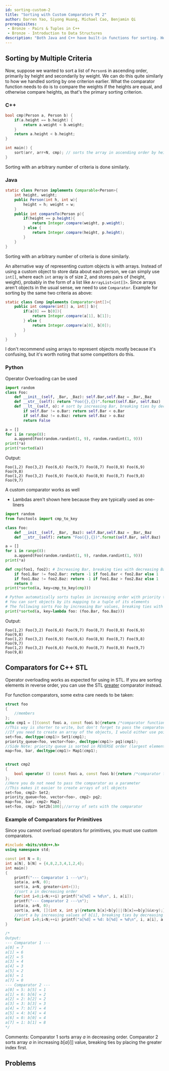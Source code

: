 ```yaml
---
id: sorting-custom-2
title: "Sorting with Custom Comparators Pt 2"
author: Darren Yao, Siyong Huang, Michael Cao, Benjamin Qi
prerequisites: 
 - Bronze - Pairs & Tuples in C++
 - Bronze - Introduction to Data Structures
description: "Both Java and C++ have built-in functions for sorting. However, if we use custom objects, or if we want to sort elements in a different order, then we'll need to use a custom comparator. "
---
```


## Sorting by Multiple Criteria

Now, suppose we wanted to sort a list of `Person`s in ascending order, primarily by height and secondarily by weight. We can do this quite similarly to how we handled sorting by one criterion earlier. What the comparator function needs to do is to compare the weights if the heights are equal, and otherwise compare heights, as that's the primary sorting criterion.

### C++


```cpp
bool cmp(Person a, Person b) {
    if(a.height == b.height) {
        return a.weight < b.weight;
    }
    return a.height < b.height; 
}

int main() {
    sort(arr, arr+N, cmp); // sorts the array in ascending order by height and then weight if the heights are equal
}
```

Sorting with an arbitrary number of criteria is done similarly.

### Java

```java
static class Person implements Comparable<Person>{
    int height, weight;
    public Person(int h, int w){
        height = h; weight = w;
    }
    public int compareTo(Person p){
        if(height == p.height){
            return Integer.compare(weight, p.weight);
        } else {
            return Integer.compare(height, p.height);
        }
    }
}
```

Sorting with an arbitrary number of criteria is done similarly.

An alternative way of representing custom objects is with arrays. Instead of using a custom object to store data about each person, we can simply use `int[]`, where each `int` array is of size 2, and stores pairs of {height, weight}, probably in the form of a list like `ArrayList<int[]>`. Since arrays aren't objects in the usual sense, we need to use `Comparator`. Example for sorting by the same two criteria as above:

```java
static class Comp implements Comparator<int[]>{
    public int compare(int[] a, int[] b){
        if(a[0] == b[0]){
            return Integer.compare(a[1], b[1]);
        } else {
            return Integer.compare(a[0], b[0]);
        }
    }
}
```

I don't recommend using arrays to represent objects mostly because it's confusing, but it's worth noting that some competitors do this.

### Python

Operator Overloading can be used

<!-- Tested -->
```py
import random
class Foo:
    def __init__(self, _Bar, _Baz): self.Bar,self.Baz = _Bar,_Baz
    def __str__(self): return "Foo({},{})".format(self.Bar, self.Baz)
    def __lt__(self, o): # sort by increasing Bar, breaking ties by decreasing Baz
        if self.Bar != o.Bar: return self.Bar < o.Bar
        if self.Baz != o.Baz: return self.Baz > o.Baz
        return False

a = []
for i in range(8):
    a.append(Foo(random.randint(1, 9), random.randint(1, 9)))
print(*a)
print(*sorted(a))
```

Output:

```
Foo(1,2) Foo(3,2) Foo(6,6) Foo(9,7) Foo(8,7) Foo(8,9) Foo(6,9) Foo(9,8)
Foo(1,2) Foo(3,2) Foo(6,9) Foo(6,6) Foo(8,9) Foo(8,7) Foo(9,8) Foo(9,7)
```

A custom comparator works as well
 - Lambdas aren't shown here because they are typically used as one-liners

```py
import random
from functools import cmp_to_key

class Foo:
    def __init__(self, _Bar, _Baz): self.Bar,self.Baz = _Bar,_Baz
    def __str__(self): return "Foo({},{})".format(self.Bar, self.Baz)

a = []
for i in range(8):
    a.append(Foo(random.randint(1, 9), random.randint(1, 9)))
print(*a)

def cmp(foo1, foo2): # Increasing Bar, breaking ties with decreasing Baz
    if foo1.Bar != foo2.Bar: return -1 if foo1.Bar < foo2.Bar else 1
    if foo1.Baz != foo2.Baz: return -1 if foo1.Baz > foo2.Baz else 1
    return 0
print(*sorted(a, key=cmp_to_key(cmp)))

# Python automatically sorts tuples in increasing order with priority to the leftmost element
# You can sort objects by its mapping to a tuple of its elements
# The following sorts Foo by increasing Bar values, breaking ties with increasing Baz value
print(*sorted(a, key=lambda foo: (foo.Bar, foo.Baz)))
```
Output:
```
Foo(1,2) Foo(3,2) Foo(6,6) Foo(9,7) Foo(8,7) Foo(8,9) Foo(6,9) Foo(9,8)
Foo(1,2) Foo(3,2) Foo(6,9) Foo(6,6) Foo(8,9) Foo(8,7) Foo(9,8) Foo(9,7)
Foo(1,2) Foo(3,2) Foo(6,6) Foo(6,9) Foo(8,7) Foo(8,9) Foo(9,7) Foo(9,8)
```

## Comparators for C++ STL

Operator overloading works as expected for using in STL. If you are sorting elements in reverse order, you can use the STL [greater](https://en.cppreference.com/w/cpp/utility/functional/greater) comparator instead.

For function comparators, some extra care needs to be taken:

<!-- Reasonably Tested -->
```cpp
struct foo
{
    //members
};
auto cmp1 = [](const foo& a, const foo& b){return /*comparator function*/;};
//This way is shorter to write, but don't forget to pass the comparator as a parameter in the constructor!
//If you need to create an array of the objects, I would either use pointers of the method shown below
set<foo, decltype(cmp1)> Set1(cmp1);
priority_queue<foo, vector<foo>, decltype(cmp1)> pq1(cmp1);
//Side Note: priority queue is sorted in REVERSE order (largest elements are first)
map<foo, bar, decltype(cmp1)> Map1(cmp1);


struct cmp2
{
    bool operator () (const foo& a, const foo& b){return /*comparator function*/;}
};
//Here you do not need to pass the comparator as a parameter
//This makes it easier to create arrays of stl objects
set<foo, cmp2> Set2;
priority_queue<foo, vector<foo>, cmp2> pq2;
map<foo, bar, cmp2> Map2;
set<foo, cmp2> Set2b[100];//array of sets with the comparator
```

### Example of Comparators for Primitives

Since you cannot overload operators for primitives, you must use custom comparators.

<!-- Tested -->
```cpp
#include <bits/stdc++.h>
using namespace std;

const int N = 8;
int a[N], b[N] = {4,8,2,3,4,1,2,4};
int main()
{
    printf("--- Comparator 1 ---\n");
    iota(a, a+N, 0);
    sort(a, a+N, greater<int>());
    //sort a in decreasing order
    for(int i=0;i<N;++i) printf("a[%d] = %d\n", i, a[i]);
    printf("--- Comparator 2 ---\n");
    iota(a, a+N, 0);
    sort(a, a+N, [](int x, int y){return b[x]<b[y]||(b[x]==b[y]&&x>y);});
    //sort a by increasing values of b[i], breaking ties by decreasing index
    for(int i=0;i<N;++i) printf("a[%d] = %d: b[%d] = %d\n", i, a[i], a[i], b[a[i]]);
}

/*
Output:
--- Comparator 1 ---
a[0] = 7
a[1] = 6
a[2] = 5
a[3] = 4
a[4] = 3
a[5] = 2
a[6] = 1
a[7] = 0
--- Comparator 2 ---
a[0] = 5: b[5] = 1
a[1] = 6: b[6] = 2
a[2] = 2: b[2] = 2
a[3] = 3: b[3] = 3
a[4] = 7: b[7] = 4
a[5] = 4: b[4] = 4
a[6] = 0: b[0] = 4
a[7] = 1: b[1] = 8
*/
```

Comments: Comparator 1 sorts array $a$ in decreasing order. Comparator 2 sorts array $a$ in increasing $b[a[i]]$ value, breaking ties by placing the greater index first.

## Problems

<Problems problems={metadata.problems.general} />